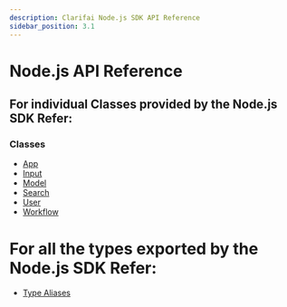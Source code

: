 ```yaml
---
description: Clarifai Node.js SDK API Reference
sidebar_position: 3.1
---
```

# Node.js API Reference

## For individual Classes provided by the Node.js SDK Refer:

### Classes

- [App](classes/App.md)
- [Input](classes/Input.md)
- [Model](classes/Model.md)
- [Search](classes/Search.md)
- [User](classes/User.md)
- [Workflow](classes/Workflow.md)

# For all the types exported by the Node.js SDK Refer: 

- [Type Aliases](modules.md#type-aliases)


<DocCardList items={useCurrentSidebarCategory().items}/>